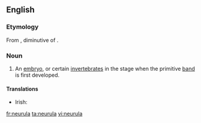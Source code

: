 ==English==

===Etymology===
From {{etyl|NL.|en}}, diminutive of {{etyl|grc|en}} {{term|νεῦρον|tr=neuron||sinew, tendon, cord|lang=grc}}.

===Noun===
{{en-noun|neurulae}}

# {{context|zoology|lang=en}} An [[embryo]], or certain [[invertebrate]]s in the stage when the primitive [[band]] is first developed.

====Translations====
{{trans-top|zoology: an embryo, or certain invertebrates in the state when the primitive band is first developed}}
* Irish: {{t|ga|néarúl|m}}
{{trans-mid}}
{{trans-bottom}}

[[fr:neurula]]
[[ta:neurula]]
[[vi:neurula]]